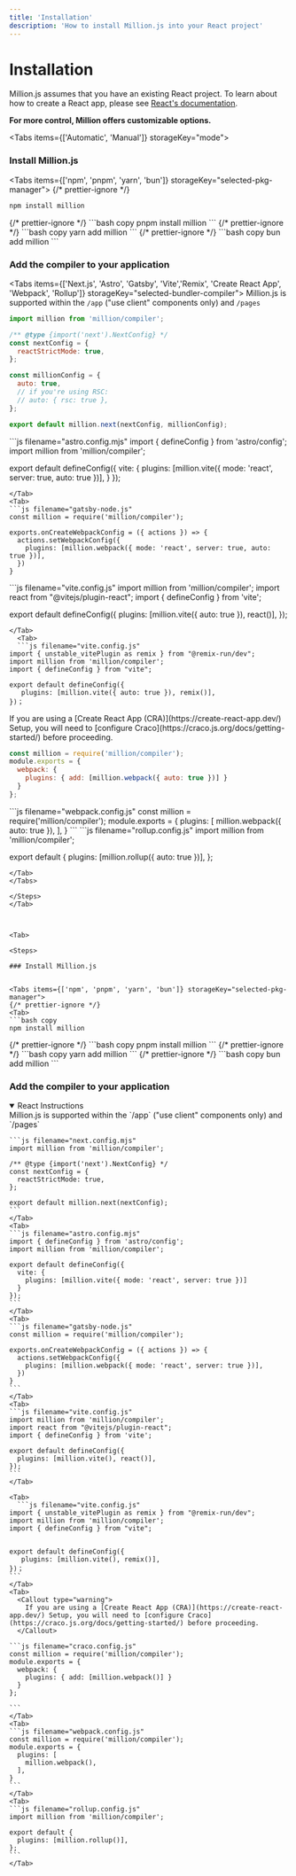 ```yaml
---
title: 'Installation'
description: 'How to install Million.js into your React project'
---
```



# Installation

Million.js assumes that you have an existing React project. To learn about how to create a React app, please see [React's documentation](https://react.dev).



**For more control, Million offers customizable options.**

<Tabs items={['Automatic', 'Manual']} storageKey="mode">

<Tab>

<Steps>

### Install Million.js

<Tabs items={['npm', 'pnpm', 'yarn', 'bun']} storageKey="selected-pkg-manager">
  {/* prettier-ignore */}
  <Tab>
  ```bash copy
  npm install million
  ```
  </Tab>
  {/* prettier-ignore */}
  <Tab>
  ```bash copy
  pnpm install million
  ```
  </Tab>
  {/* prettier-ignore */}
  <Tab>
  ```bash copy
  yarn add million
  ```
  </Tab>
  {/* prettier-ignore */}
  <Tab>
  ```bash copy
  bun add million
  ```
  </Tab>
</Tabs>

### Add the compiler to your application

<Tabs items={['Next.js', 'Astro', 'Gatsby', 'Vite','Remix', 'Create React App', 'Webpack', 'Rollup']} storageKey="selected-bundler-compiler">
  <Tab>
  Million.js is supported within the `/app` ("use client" components only) and `/pages`

```js filename="next.config.mjs"
import million from 'million/compiler';

/** @type {import('next').NextConfig} */
const nextConfig = {
  reactStrictMode: true,
};

const millionConfig = {
  auto: true,
  // if you're using RSC:
  // auto: { rsc: true },
};

export default million.next(nextConfig, millionConfig);
```

  </Tab>
  <Tab>
  ```js filename="astro.config.mjs"
import { defineConfig } from 'astro/config';
import million from 'million/compiler';

export default defineConfig({
 vite: {
    plugins: [million.vite({ mode: 'react', server: true, auto: true })],
  }
});
````
</Tab>
<Tab>
```js filename="gatsby-node.js"
const million = require('million/compiler');

exports.onCreateWebpackConfig = ({ actions }) => {
  actions.setWebpackConfig({
    plugins: [million.webpack({ mode: 'react', server: true, auto: true })],
  })
}
````

  </Tab>
  <Tab>
  ```js filename="vite.config.js"
import million from 'million/compiler';
import react from "@vitejs/plugin-react";
import { defineConfig } from 'vite';

export default defineConfig({
   plugins: [million.vite({ auto: true }), react()],
});
````
</Tab>
  <Tab>
  ```js filename="vite.config.js"
import { unstable_vitePlugin as remix } from "@remix-run/dev";
import million from 'million/compiler';
import { defineConfig } from "vite";

export default defineConfig({
   plugins: [million.vite({ auto: true }), remix()],
})；
````
</Tab>
<Tab>
  <Callout type="warning">
    If you are using a [Create React App (CRA)](https://create-react-app.dev/) Setup, you will need to [configure Craco](https://craco.js.org/docs/getting-started/) before proceeding.
  </Callout>

```js filename="craco.config.js"
const million = require('million/compiler');
module.exports = {
  webpack: {
    plugins: { add: [million.webpack({ auto: true })] }
  }
};
````
</Tab>
  <Tab>
  ```js filename="webpack.config.js"
  const million = require('million/compiler');
  module.exports = {
    plugins: [
      million.webpack({ auto: true }),
    ],
  }
  ```
  </Tab>
  <Tab>
  ```js filename="rollup.config.js"
import million from 'million/compiler';

export default {
   plugins: [million.rollup({ auto: true })],
};

````
</Tab>
</Tabs>

</Steps>
</Tab>



<Tab>

<Steps>

### Install Million.js


<Tabs items={['npm', 'pnpm', 'yarn', 'bun']} storageKey="selected-pkg-manager">
{/* prettier-ignore */}
<Tab>
```bash copy
npm install million
````

  </Tab>
  {/* prettier-ignore */}
  <Tab>
  ```bash copy
  pnpm install million
  ```
  </Tab>
  {/* prettier-ignore */}
  <Tab>
  ```bash copy
  yarn add million
  ```
  </Tab>
  {/* prettier-ignore */}
  <Tab>
  ```bash copy
  bun add million
  ```
  </Tab>
</Tabs>

### Add the compiler to your application

<details open>
  <summary>React Instructions</summary>
  <Tabs items={['Next.js', 'Astro', 'Gatsby', 'Vite', 'Remix', 'Create React App', 'Webpack', 'Rollup']} storageKey="selected-bundler-compiler">
    <Tab>
    Million.js is supported within the `/app` ("use client" components only) and `/pages`

    ```js filename="next.config.mjs"
    import million from 'million/compiler';

    /** @type {import('next').NextConfig} */
    const nextConfig = {
      reactStrictMode: true,
    };

    export default million.next(nextConfig);
    ```
    </Tab>
    <Tab>
    ```js filename="astro.config.mjs"
    import { defineConfig } from 'astro/config';
    import million from 'million/compiler';

    export default defineConfig({
      vite: {
        plugins: [million.vite({ mode: 'react', server: true })]
      }
    });
    ```
    </Tab>
    <Tab>
    ```js filename="gatsby-node.js"
    const million = require('million/compiler');

    exports.onCreateWebpackConfig = ({ actions }) => {
      actions.setWebpackConfig({
        plugins: [million.webpack({ mode: 'react', server: true })],
      })
    }
    ```
    </Tab>
    <Tab>
    ```js filename="vite.config.js"
    import million from 'million/compiler';
    import react from "@vitejs/plugin-react";
    import { defineConfig } from 'vite';

    export default defineConfig({
      plugins: [million.vite(), react()],
    });
    ```
    </Tab>

    <Tab>
      ```js filename="vite.config.js"
    import { unstable_vitePlugin as remix } from "@remix-run/dev";
    import million from 'million/compiler';
    import { defineConfig } from "vite";


    export default defineConfig({
       plugins: [million.vite(), remix()],
    })；
    ```
    </Tab>
    <Tab>
      <Callout type="warning">
        If you are using a [Create React App (CRA)](https://create-react-app.dev/) Setup, you will need to [configure Craco](https://craco.js.org/docs/getting-started/) before proceeding.
      </Callout>

    ```js filename="craco.config.js"
    const million = require('million/compiler');
    module.exports = {
      webpack: {
        plugins: { add: [million.webpack()] }
      }
    };

    ```
    </Tab>
    <Tab>
    ```js filename="webpack.config.js"
    const million = require('million/compiler');
    module.exports = {
      plugins: [
        million.webpack(),
      ],
    }
    ```
    </Tab>
    <Tab>
    ```js filename="rollup.config.js"
    import million from 'million/compiler';

    export default {
      plugins: [million.rollup()],
    };
    ```
    </Tab>

  </Tabs>
</details>

</Steps>

</Tab>

</Tabs>
